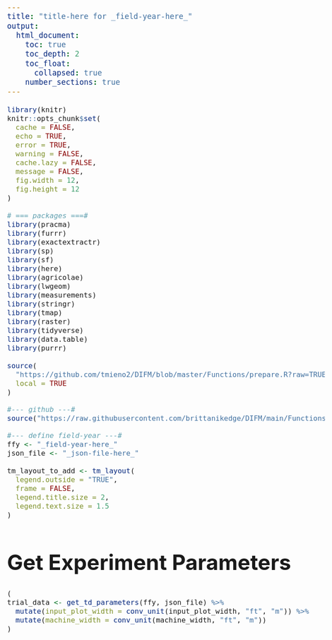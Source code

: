 ```yaml
---
title: "title-here for _field-year-here_"
output:
  html_document:
    toc: true
    toc_depth: 2
    toc_float:
      collapsed: true
    number_sections: true
---
```


<style type="text/css">

body{ /* Normal  */
      font-size: 20px;
  }
td {  /* Table  */
  font-size: 16px;
}
h1.title {
  font-size: 56px;
}
h1 { /* Header 1 */
  font-size: 48px;
}
h2 { /* Header 2 */
    font-size: 36px;
}
h3 { /* Header 3 */
  font-size: 24px;
}
code.r{ /* Code block */
    font-size: 16px;
}
</style>

```r
library(knitr)
knitr::opts_chunk$set(
  cache = FALSE,
  echo = TRUE,
  error = TRUE,
  warning = FALSE,
  cache.lazy = FALSE,
  message = FALSE,
  fig.width = 12, 
  fig.height = 12
)
```

```r
# === packages ===#
library(pracma)
library(furrr)
library(exactextractr)
library(sp)
library(sf)
library(here)
library(agricolae)
library(lwgeom)
library(measurements)
library(stringr)
library(tmap)
library(raster)
library(tidyverse)
library(data.table)
library(purrr)
```

```r
source(
  "https://github.com/tmieno2/DIFM/blob/master/Functions/prepare.R?raw=TRUE",
  local = TRUE
)

#--- github ---#
source("https://raw.githubusercontent.com/brittanikedge/DIFM/main/Functions.R")

#--- define field-year ---#
ffy <- "_field-year-here_"  
json_file <- "_json-file-here_"

```

```r
tm_layout_to_add <- tm_layout(
  legend.outside = "TRUE",
  frame = FALSE,
  legend.title.size = 2,
  legend.text.size = 1.5
)
```

# Get Experiment Parameters

```r
(
trial_data <- get_td_parameters(ffy, json_file) %>% 
  mutate(input_plot_width = conv_unit(input_plot_width, "ft", "m")) %>% 
  mutate(machine_width = conv_unit(machine_width, "ft", "m"))
)
```   
